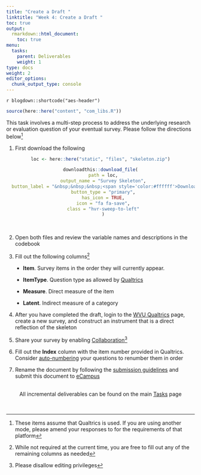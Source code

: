 ```yaml
---
title: "Create a Draft "
linktitle: "Week 4: Create a Draft "
toc: true
output:
  rmarkdown::html_document:
    toc: true
menu:
  tasks:
    parent: Deliverables
    weight: 1
type: docs
weight: 2
editor_options: 
  chunk_output_type: console
---
```


`r blogdown::shortcode("aes-header")`

```r
source(here::here("content", "com_libs.R"))
```

<style>
ul {
    margin-left: 1.5em
}
</style>


This task involves a multi-step process to address the underlying research or evaluation question of your eventual survey. Please follow the directions below^[These items assume that Qualtrics is used. If you are using another mode, please amend your responses to for the requirements of that platform]

1. First download the following 

<center>
```r
loc <- here::here("static", "files", "skeleton.zip")

downloadthis::download_file(
  path = loc,
  output_name = "Survey Skeleton",
  button_label = "&nbsp;&nbsp;&nbsp;<span style='color:#ffffff'>Download</span>",
  button_type = "primary",
  has_icon = TRUE,
  icon = "fa fa-save",
  class = "hvr-sweep-to-left"
  )
```
</center>
<br>

2. Open both files and review the variable names and descriptions in the codebook

3. Fill out the following columns^[While not required at the current time, you are free to fill out any of the remaining columns as needed]

  + **Item**. Survey items in the order they will currently appear. 
  
  + **ItemType**. Question type as allowed by [Qualtrics](https://www.qualtrics.com/support/survey-platform/survey-module/editing-questions/question-types-guide/question-types-overview/)
  
  + **Measure**. Direct measure of the item
  
  + **Latent**. Indirect measure of a category

4. After you have completed the draft, login to the [WVU Qualtrics](https://wvu.qualtrics.com) page, create a new survey, and construct an instrument that is a direct reflection of the skeleton

5. Share your survey by enabling [Collaboration](https://www.qualtrics.com/support/survey-platform/my-projects/sharing-a-project/)^[Please disallow editing privileges] 

6. Fill out the **Index** column with the item number provided in Qualtrics. Consider [auto-numbering](https://www.qualtrics.com/support/survey-platform/survey-module/survey-tools/auto-number-questions/) your questions to renumber them in order

7. Rename the document by following the [submission guidelines](/tasks/#submission-formatting) and submit this document to <a target="_blank" href="https://ecampus.wvu.edu/">eCampus</a><br><br>

<center>
<p id="rounded_corners">
All incremental deliverables can be found on the main <a href="/tasks/#deliverables">Tasks</a> page
<p>
</center>

<br />
